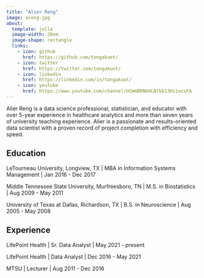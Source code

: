 ```yaml
---
title: "Alier Reng"
image: areng.jpg
about:
  template: jolla
  image-width: 20em
  image-shape: rectangle
  links:
    - icon: github
      href: https://github.com/tongakuot/
    - icon: twitter
      href: https://twitter.com/tongakuot/
    - icon: linkedin
      href: https://linkedin.com/in/tongakuot/
    - icon: youtube
      href: https://www.youtube.com/channel/UCWmRRNbHLNtbb13Hi1ucsFA
---
```


::: {#hero-heading}
Alier Reng is a data science professional, statistician, and educator with over 5-year experience in healthcare analytics and more than seven years of university teaching experience.
Alier is a passionate and results-oriented data scientist with a proven record of project completion with efficiency and speed.

## Education

LeTourneau University, Longview, TX \| MBA in Information Systems Management \| Jan 2016 - Dec 2017

Middle Tennessee State University, Murfreesboro, TN \| M.S.
in Biostatistics \| Aug 2009 - May 2011

University of Texas at Dallas, Richardson, TX \| B.S.
in Neuroscience \| Aug 2005 - May 2008

## Experience

LifePoint Health \| Sr.
Data Analyst \| May 2021 - present

LifePoint Health \| Data Analyst \| Dec 2016 - May 2021

MTSU \| Lecturer \| Aug 2011 - Dec 2016
:::
